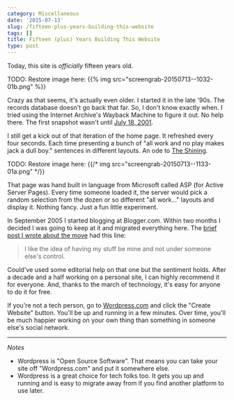 ```yaml
---
category: Miscellaneous
date: '2015-07-13'
slug: /fifteen-plus-years-building-this-website
tags: []
title: Fifteen (plus) Years Building This Website
type: post
---
```



Today, this site is _officially_ fifteen years old.

TODO: Restore image here: {{% img src="screengrab-20150713--1032-01b.png" %}} 

Crazy as that seems, it's actually even older. I started it in the late '90s. The records database doesn't go back that far. So, I don't know exactly when. I tried using the Internet Archive's Wayback Machine to figure it out. No help there. The first snapshot wasn't until [July 18, 2001](https://web.archive.org/web/20010601000000*/http://www.alanwsmith.com). 

I still get a kick out of that iteration of the home page. It refreshed every four seconds. Each time presenting a bunch of  "all work and no play makes jack a dull boy." sentences in different layouts. An ode to [The Shining](https://en.wikipedia.org/wiki/The_Shining_(film)). 

TODO: Restore image here: {{/* img src="screengrab-20150713--1133-01a.png" */}} 

That page was hand built in language from Microsoft called ASP (for Active Server Pages). Every time someone loaded it, the server would pick a random selection from the dozen or so different "all work..." layouts and display it. Nothing fancy. Just a fun little experiment. 

In September 2005 I started blogging at Blogger.com. Within two months I decided I was going to keep at it and migrated everything here. The [brief post I wrote about the move](/the-blog-is-dead-long-live-the-blog) had this line:

> I like the idea of having my stuff be mine and not under someone else's control. 

Could've used some editorial help on that one but the sentiment holds. After a decade and a half working on a personal site, I can highly recommend it for everyone. And, thanks to the march of technology, it's easy for anyone to do it for free. 

If you're not a tech person, go to [Wordpress.com](https://wordpress.com) and click the "Create Website" button. You'll be up and running in a few minutes. Over time, you'll be much happier working on your own thing than something in someone else's social network. 

---


_Notes_

- Wordpress is "Open Source Software". That means you can take your site off "Wordpress.com" and put it somewhere else.
- Wordpress is a great choice for tech folks too. It gets you up and running and is easy to migrate away from if you find another platform to use later.